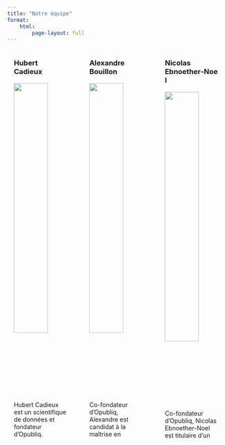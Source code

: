 ```yaml
---
title: "Notre équipe"
format:
    html:
        page-layout: full
---
```


:::{.columns}

::: {.column width="31%"}
<div style="width: 80%; margin: 0 auto;">

### Hubert<br>Cadieux

![](../images/people/hubert.png){width=80% fig-align="left" fig-alt="Hubert Cadieux"}

Hubert Cadieux est un scientifique de données et fondateur d'Opubliq. Candidat à la maîtrise en science politique à l'Université Laval, il transforme l'opinion publique en stratégies concrètes grâce à l'apprentissage automatique et l'analyse quantitative.

Auteur de plusieurs publications académiques et boursier du Fonds de recherche du Québec, il a contribué à des projets comme Datagotchi, Boussole électorale et Polimètre, et développe des outils d'analyse avancés pour les entreprises, les OBNL et les organisations politiques et publiques.

📧 **[hubertcadieux@opubliq.com](mailto:hubertcadieux@opubliq.com)**  
[LinkedIn](https://www.linkedin.com/in/hubert-cadieux-7172571a0) | [Twitter](https://twitter.com/HubCadieux25) | [GitHub](https://github.com/hubcad25)
</div>
:::

::: {.column width="31%"}
<div style="width: 80%; margin: 0 auto;">

### Alexandre<br>Bouillon

![](../images/people/alex.png){width=80% fig-align="left" fig-alt="Alexandre Bouillon"}

Co-fondateur d'Opubliq, Alexandre est candidat à la maîtrise en science politique à l'Université Laval. Spécialisé en comportement électoral et analyse de données, il s’intéresse particulièrement aux nouvelles méthode de récolte et de visualisation de données.

À travers Opubliq, il met à profit son expertise en sciences sociales numériques pour outiller les acteurs politiques et contribuer à démocratiser l'opinion publique au sein de la société civile.

📧 **[alexandrebouillon@opubliq.com](mailto:alexandrebouillon@opubliq.com)**  
[LinkedIn](https://www.linkedin.com/in/alexandrebouillon/) | [Twitter](https://x.com/Boubou7654) | [GitHub](https://github.com/AlexBouillon)
</div>
:::

::: {.column width="31%"}
<div style="width: 80%; margin: 0 auto;">

### Nicolas<br>Ebnoether‑Noel

![](../images/people/nicolas.png){width=80% fig-align="left" fig-alt="Nicolas Ebnoether-Noel"}

Co-fondateur d'Opubliq, Nicolas Ebnoether-Noel est titulaire d’un baccalauréat en histoire et possède plus d'une décennie d'expérience dans le domaine du sondage, de l'analyse d’opinion publique et du ciblage stratégique.

Il a accompagné une variété d’acteurs politiques, institutionnels et associatifs dans la définition et la mise en œuvre de stratégies d'optimisation fondées sur l’analyse des données.

📧 **[nicolasebnoethernoel@opubliq.com](mailto:nicolasebnoethernoel@opubliq.com)**  
[LinkedIn](https://www.linkedin.com/in/nicolas-ebnoether-noel-ba0598254/)
</div>
:::

:::